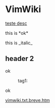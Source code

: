 = VimWiki =

[[page 1|teste desc]]

this is *ok*

this is _italic_

== header 2 ==

ok

:tag1:

ok

[[vimwiki.txt.breve.htm]]
